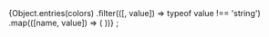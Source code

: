 
<Meta title="Colors/Tokens" />

<ColorPalette>
  {Object.entries(colors)
    .filter(([, value]) => typeof value !== 'string')
    .map(([name, value]) => (
      <ColorItem key={name} title={name} colors={value} />
    ))}
</ColorPalette>
;
